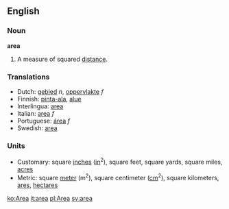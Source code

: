 ==English==

===Noun===
'''area'''

#A measure of squared [[distance]].

===Translations===
*Dutch: [[gebied]] ''n'', [[oppervlakte]] ''f''
*Finnish: [[pinta-ala]], [[alue]]
*Interlingua: [[area]]
*Italian: [[area]] ''f''
*Portuguese: [[área]] ''f''
*Swedish: [[area]]

===Units===
*Customary: square [[inch]]es ([[in]]<sup>2</sup>), square feet, square yards, square miles, [[acre]]s
*Metric: square [[meter]] (m<sup>2</sup>), square centimeter ([[cm]]<sup>2</sup>), square kilometers, [[are]]s, [[hectare]]s

[[ko:Area]]
[[it:area]]
[[pl:Area]]
[[sv:area]]